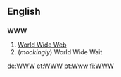 ==English==
==={{initialism}}===
'''WWW'''

#[[World Wide Web]]
#(''mockingly'') World Wide Wait

[[de:WWW]]
[[et:WWW]]
[[pt:Www]]
[[fi:WWW]]